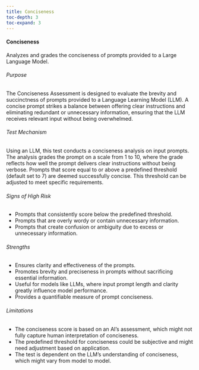 ```yaml
---
title: Conciseness
toc-depth: 3
toc-expand: 3
---
```






    
#### Conciseness

Analyzes and grades the conciseness of prompts provided to a Large Language Model.

###### Purpose

The Conciseness Assessment is designed to evaluate the brevity and succinctness of prompts provided to a Language
Learning Model (LLM). A concise prompt strikes a balance between offering clear instructions and eliminating
redundant or unnecessary information, ensuring that the LLM receives relevant input without being overwhelmed.

###### Test Mechanism

Using an LLM, this test conducts a conciseness analysis on input prompts. The analysis grades the prompt on a scale
from 1 to 10, where the grade reflects how well the prompt delivers clear instructions without being verbose.
Prompts that score equal to or above a predefined threshold (default set to 7) are deemed successfully concise.
This threshold can be adjusted to meet specific requirements.

###### Signs of High Risk

- Prompts that consistently score below the predefined threshold.
- Prompts that are overly wordy or contain unnecessary information.
- Prompts that create confusion or ambiguity due to excess or unnecessary information.

###### Strengths

- Ensures clarity and effectiveness of the prompts.
- Promotes brevity and preciseness in prompts without sacrificing essential information.
- Useful for models like LLMs, where input prompt length and clarity greatly influence model performance.
- Provides a quantifiable measure of prompt conciseness.

###### Limitations

- The conciseness score is based on an AI's assessment, which might not fully capture human interpretation of
conciseness.
- The predefined threshold for conciseness could be subjective and might need adjustment based on application.
- The test is dependent on the LLM’s understanding of conciseness, which might vary from model to model.




 